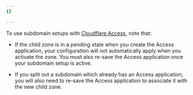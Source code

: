 ```yaml
---
{}

---
```


To use subdomain setups with [Cloudflare Access](/cloudflare-one/policies/access/), note that:

- If the child zone is in a pending state when you create the Access application, your configuration will not automatically apply when you activate the zone. You must also re-save the Access application once your subdomain setup is active.

- If you split out a subdomain which already has an Access application, you will also need to re-save the Access application to associate it with the new child zone.